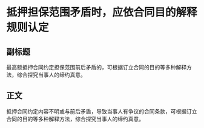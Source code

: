 # 抵押担保范围矛盾时，应依合同目的解释规则认定
## 副标题
最高额抵押合同约定担保范围前后矛盾的，可根据订立合同的目的等多种解释方法，综合探究当事人的缔约真意。
## 正文
抵押合同约定内容不明或与前后矛盾，导致当事人有争议的合同条款，可根据订立合同的目的等多种解释方法，综合探究当事人的缔约真意。